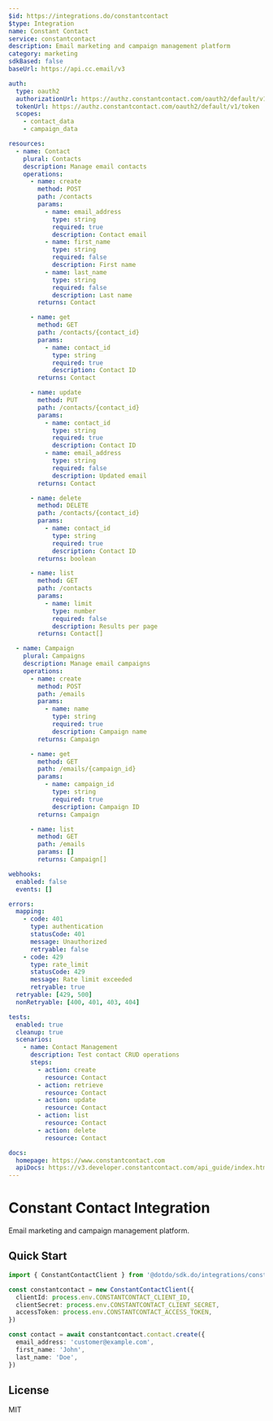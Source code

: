 ```yaml
---
$id: https://integrations.do/constantcontact
$type: Integration
name: Constant Contact
service: constantcontact
description: Email marketing and campaign management platform
category: marketing
sdkBased: false
baseUrl: https://api.cc.email/v3

auth:
  type: oauth2
  authorizationUrl: https://authz.constantcontact.com/oauth2/default/v1/authorize
  tokenUrl: https://authz.constantcontact.com/oauth2/default/v1/token
  scopes:
    - contact_data
    - campaign_data

resources:
  - name: Contact
    plural: Contacts
    description: Manage email contacts
    operations:
      - name: create
        method: POST
        path: /contacts
        params:
          - name: email_address
            type: string
            required: true
            description: Contact email
          - name: first_name
            type: string
            required: false
            description: First name
          - name: last_name
            type: string
            required: false
            description: Last name
        returns: Contact

      - name: get
        method: GET
        path: /contacts/{contact_id}
        params:
          - name: contact_id
            type: string
            required: true
            description: Contact ID
        returns: Contact

      - name: update
        method: PUT
        path: /contacts/{contact_id}
        params:
          - name: contact_id
            type: string
            required: true
            description: Contact ID
          - name: email_address
            type: string
            required: false
            description: Updated email
        returns: Contact

      - name: delete
        method: DELETE
        path: /contacts/{contact_id}
        params:
          - name: contact_id
            type: string
            required: true
            description: Contact ID
        returns: boolean

      - name: list
        method: GET
        path: /contacts
        params:
          - name: limit
            type: number
            required: false
            description: Results per page
        returns: Contact[]

  - name: Campaign
    plural: Campaigns
    description: Manage email campaigns
    operations:
      - name: create
        method: POST
        path: /emails
        params:
          - name: name
            type: string
            required: true
            description: Campaign name
        returns: Campaign

      - name: get
        method: GET
        path: /emails/{campaign_id}
        params:
          - name: campaign_id
            type: string
            required: true
            description: Campaign ID
        returns: Campaign

      - name: list
        method: GET
        path: /emails
        params: []
        returns: Campaign[]

webhooks:
  enabled: false
  events: []

errors:
  mapping:
    - code: 401
      type: authentication
      statusCode: 401
      message: Unauthorized
      retryable: false
    - code: 429
      type: rate_limit
      statusCode: 429
      message: Rate limit exceeded
      retryable: true
  retryable: [429, 500]
  nonRetryable: [400, 401, 403, 404]

tests:
  enabled: true
  cleanup: true
  scenarios:
    - name: Contact Management
      description: Test contact CRUD operations
      steps:
        - action: create
          resource: Contact
        - action: retrieve
          resource: Contact
        - action: update
          resource: Contact
        - action: list
          resource: Contact
        - action: delete
          resource: Contact

docs:
  homepage: https://www.constantcontact.com
  apiDocs: https://v3.developer.constantcontact.com/api_guide/index.html
---
```


# Constant Contact Integration

Email marketing and campaign management platform.

## Quick Start

```typescript
import { ConstantContactClient } from '@dotdo/sdk.do/integrations/constantcontact'

const constantcontact = new ConstantContactClient({
  clientId: process.env.CONSTANTCONTACT_CLIENT_ID,
  clientSecret: process.env.CONSTANTCONTACT_CLIENT_SECRET,
  accessToken: process.env.CONSTANTCONTACT_ACCESS_TOKEN,
})

const contact = await constantcontact.contact.create({
  email_address: 'customer@example.com',
  first_name: 'John',
  last_name: 'Doe',
})
```

## License

MIT
